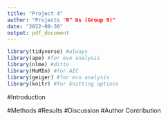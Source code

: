 ```yaml
---
title: "Project 4"
author: "Projects "R" Us (Group 9)"
date: "2022-09-30"
output: pdf_document
---
```

```r
library(tidyverse) #always
library(ape) #for evo analysis
library(nlme) #ditto
library(MuMIn) #for AIC
library(geiger) #for eco analysis
library(knitr) #for knitting options
```
#Introduction

#Methods
#Results
#Discussion
#Author Contribution